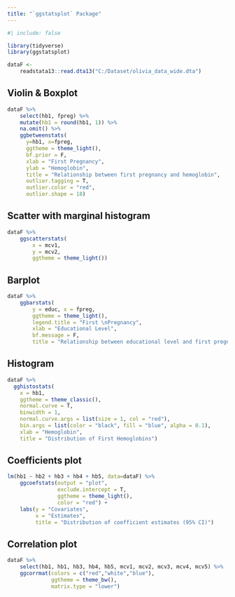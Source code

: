 ```yaml
---
title: "`ggstatsplot` Package"
---
```


```r
#| include: false

library(tidyverse)
library(ggstatsplot)

dataF <- 
    readstata13::read.dta13("C:/Dataset/olivia_data_wide.dta")
```

## Violin & Boxplot

```r
dataF %>% 
    select(hb1, fpreg) %>% 
    mutate(hb1 = round(hb1, 1)) %>% 
    na.omit() %>% 
    ggbetweenstats(
      y=hb1, x=fpreg, 
      ggtheme = theme_light(),
      bf.prior = F, 
      xlab = "First Pregnancy",
      ylab = "Hemoglobin",
      title = "Relationship between first pregnancy and hemoglobin",
      outlier.tagging = T,
      outlier.color = "red",
      outlier.shape = 18)
```

## Scatter with marginal histogram

```r
dataF %>% 
    ggscatterstats(
        x = mcv1, 
        y = mcv2, 
        ggtheme = theme_light())
```

## Barplot

```r
dataF %>% 
    ggbarstats(
        y = educ, x = fpreg, 
        ggtheme = theme_light(),
        legend.title = "First \nPregnancy",
        xlab = "Educational Level",
        bf.message = F,
        title = "Relationship between educational level and first pregnancy")
```

## Histogram

```r
dataF %>% 
  gghistostats(
    x = hb1,
    ggtheme = theme_classic(), 
    normal.curve = T, 
    binwidth = 1,
    normal.curve.args = list(size = 1, col = "red"),
    bin.args = list(color = "black", fill = "blue", alpha = 0.1),
    xlab = "Hemoglobin", 
    title = "Distribution of First Hemoglobins")
```

## Coefficients plot

```r
lm(hb1 ~ hb2 + hb3 + hb4 + hb5, data=dataF) %>% 
    ggcoefstats(output = "plot",
                exclude.intercept = T, 
                ggtheme = theme_light(), 
                color = "red") +
    labs(y = "Covariates", 
         x = "Estimates", 
         title = "Distribution of coefficient estimates (95% CI)")
```

## Correlation plot

```r
dataF %>% 
    select(hb1, hb1, hb3, hb4, hb5, mcv1, mcv2, mcv3, mcv4, mcv5) %>% 
    ggcorrmat(colors = c("red","white","blue"), 
              ggtheme = theme_bw(),
              matrix.type = "lower")
```
